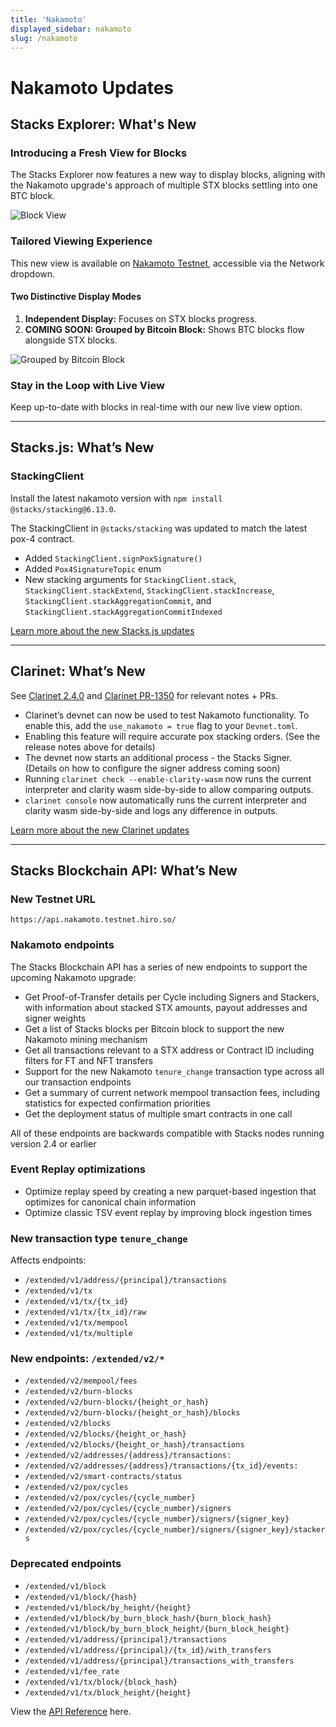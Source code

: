 ```yaml
---
title: 'Nakamoto'
displayed_sidebar: nakamoto
slug: /nakamoto
---
```


# Nakamoto Updates

## Stacks Explorer: What's New

### Introducing a Fresh View for Blocks

The Stacks Explorer now features a new way to display blocks, aligning with the Nakamoto upgrade's approach of multiple STX blocks settling into one BTC block.

![Block View](./images/block-view.png)

### Tailored Viewing Experience

This new view is available on [Nakamoto Testnet](https://explorer.hiro.so/?chain=testnet&api=https://api.nakamoto.testnet.hiro.so), accessible via the Network dropdown.

#### Two Distinctive Display Modes

1. **Independent Display:** Focuses on STX blocks progress.
2. **COMING SOON: Grouped by Bitcoin Block:** Shows BTC blocks flow alongside STX blocks.

![Grouped by Bitcoin Block](./images/grouped-by-bitcoin-block-view.png)

### Stay in the Loop with Live View

Keep up-to-date with blocks in real-time with our new live view option.

---

## Stacks.js: What’s New

### StackingClient

Install the latest nakamoto version with `npm install @stacks/stacking@6.13.0`.

The StackingClient in `@stacks/stacking` was updated to match the latest pox-4 contract.

- Added `StackingClient.signPoxSignature()`
- Added `Pox4SignatureTopic` enum
- New stacking arguments for `StackingClient.stack`, `StackingClient.stackExtend`, `StackingClient.stackIncrease`, `StackingClient.stackAggregationCommit`, and `StackingClient.stackAggregationCommitIndexed`

[Learn more about the new Stacks.js updates](/nakamoto/stacks-js)

---

## Clarinet: What’s New

See [Clarinet 2.4.0](https://github.com/hirosystems/clarinet/releases/tag/v2.4.0) and [Clarinet PR-1350](https://github.com/hirosystems/clarinet/pull/1350) for relevant notes + PRs.

- Clarinet’s devnet can now be used to test Nakamoto functionality. To enable this, add the `use_nakamoto = true` flag to your `Devnet.toml`.
- Enabling this feature will require accurate pox stacking orders. (See the release notes above for details)
- The devnet now starts an additional process - the Stacks Signer. (Details on how to configure the signer address coming soon)
- Running `clarinet check --enable-clarity-wasm` now runs the current interpreter and clarity wasm side-by-side to allow comparing outputs.
- `clarinet console` now automatically runs the current interpreter and clarity wasm side-by-side and logs any difference in outputs.

[Learn more about the new Clarinet updates](/nakamoto/clarinet)

---

## Stacks Blockchain API: What’s New

### New Testnet URL

`https://api.nakamoto.testnet.hiro.so/`

### Nakamoto endpoints

The Stacks Blockchain API has a series of new endpoints to support the upcoming Nakamoto upgrade:

-  Get Proof-of-Transfer details per Cycle including Signers and Stackers, with information about stacked STX amounts, payout addresses and signer weights
-  Get a list of Stacks blocks per Bitcoin block to support the new Nakamoto mining mechanism
-  Get all transactions relevant to a STX address or Contract ID including filters for FT and NFT transfers
-  Support for the new Nakamoto `tenure_change` transaction type across all our transaction endpoints
-  Get a summary of current network mempool transaction fees, including statistics for expected confirmation priorities
-  Get the deployment status of multiple smart contracts in one call

All of these endpoints are backwards compatible with Stacks nodes running version 2.4 or earlier

### Event Replay optimizations

-  Optimize replay speed by creating a new parquet-based ingestion that optimizes for canonical chain information
-  Optimize classic TSV event replay by improving block ingestion times

### New transaction type `tenure_change`

Affects endpoints:

-  `/extended/v1/address/{principal}/transactions`
-  `/extended/v1/tx`
-  `/extended/v1/tx/{tx_id}`
-  `/extended/v1/tx/{tx_id}/raw`
-  `/extended/v1/tx/mempool`
-  `/extended/v1/tx/multiple`

### New endpoints: `/extended/v2/*`

-  `/extended/v2/mempool/fees`
-  `/extended/v2/burn-blocks`
-  `/extended/v2/burn-blocks/{height_or_hash}`
-  `/extended/v2/burn-blocks/{height_or_hash}/blocks`
-  `/extended/v2/blocks`
-  `/extended/v2/blocks/{height_or_hash}`
-  `/extended/v2/blocks/{height_or_hash}/transactions`
-  `/extended/v2/addresses/{address}/transactions:`
-  `/extended/v2/addresses/{address}/transactions/{tx_id}/events:`
-  `/extended/v2/smart-contracts/status`
-  `/extended/v2/pox/cycles`
-  `/extended/v2/pox/cycles/{cycle_number}`
-  `/extended/v2/pox/cycles/{cycle_number}/signers`
-  `/extended/v2/pox/cycles/{cycle_number}/signers/{signer_key}`
-  `/extended/v2/pox/cycles/{cycle_number}/signers/{signer_key}/stackers`

### Deprecated endpoints

-  `/extended/v1/block`
-  `/extended/v1/block/{hash}`
-  `/extended/v1/block/by_height/{height}`
-  `/extended/v1/block/by_burn_block_hash/{burn_block_hash}`
-  `/extended/v1/block/by_burn_block_height/{burn_block_height}`
-  `/extended/v1/address/{principal}/transactions`
-  `/extended/v1/address/{principal}/{tx_id}/with_transfers`
-  `/extended/v1/address/{principal}/transactions_with_transfers`
-  `/extended/v1/fee_rate`
-  `/extended/v1/tx/block/{block_hash}`
-  `/extended/v1/tx/block_height/{height}`


View the [API Reference](/nakamoto-api) here.
